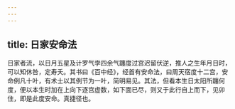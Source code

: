 ```yaml
---
---
---
```

title: 日家安命法
---




日家者流，以日月五星及计罗气孛四余气躔度过宫迟留伏逆，推人之生年月日时，可以知休咎，定寿夭。其书曰《百中经》，经首有安命法，曰周天宿度十二宫，安命例凡十叶，有术士以其例节为一叶，简明易见。其法，但看本生日太阳所躔何度，便以本生时加在上向下逐宫虚数，如下面已尽，则又于此行自上而下，见卯住，即是此度安命。真捷径也。